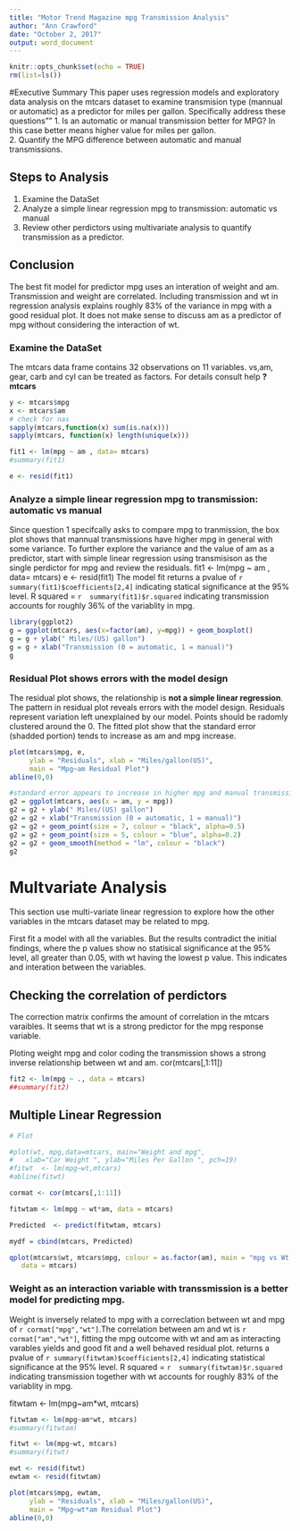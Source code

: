 ```yaml
---
title: "Motor Trend Magazine mpg Transmission Analysis"
author: "Ann Crawford"
date: "October 2, 2017"
output: word_document
---
```


```r
knitr::opts_chunk$set(echo = TRUE)
rm(list=ls())
```

#Executive Summary
This paper uses regression models and exploratory data analysis on the mtcars dataset to examine transmision type (mannual or automatic) as a predictor for miles per gallon. 
Specifically address these questions"" 
1.  Is an automatic or manual transmission better for MPG? In this case better means higher value for miles per gallon.  
2.  Quantify the MPG difference between automatic and manual transmissions.   
 
## Steps to Analysis
1. Examine the DataSet
2. Analyze a simple linear regression mpg to transmission: automatic vs manual 
3. Review other perdictors using multivariate analysis to quantify transmission as a predictor. 

## Conclusion
The best fit model for predictor mpg uses an interation of weight and am. Transmission and weight are correlated. Including transmission and wt in regression analysis explains roughly 83% of the variance in mpg with a good residual plot. It does not make sense to discuss am as a predictor of mpg without considering the interaction of wt. 

### Examine the DataSet
The mtcars data frame contains 32 observations on 11 variables. vs,am, gear, carb and cyl can be treated as factors. For details consult help **?mtcars**
```r

y <- mtcars$mpg
x <- mtcars$am
# check for nas 
sapply(mtcars,function(x) sum(is.na(x)))
sapply(mtcars, function(x) length(unique(x)))
```
```r
fit1 <- lm(mpg ~ am , data= mtcars)
#summary(fit1)

e <- resid(fit1)
```
### Analyze a simple linear regression mpg to transmission: automatic vs manual 
Since question 1 specifcally asks to compare mpg to tranmission, the box plot shows that mannual transmissions have higher mpg in general with some variance. To further explore the variance and the value of am as a predictor, start with simple linear regression using transmisison as the single perdictor for mpg and review the residuals.
fit1 <- lm(mpg ~ am , data= mtcars)
e <- resid(fit1)
The model fit returns a pvalue of `r summary(fit1)$coefficients[2,4]` indicating statical significance at the 95% level. R squared  = `r  summary(fit1)$r.squared` indicating transmission accounts for roughly 36% of the variablity in mpg.

```r
library(ggplot2)
g = ggplot(mtcars, aes(x=factor(am), y=mpg)) + geom_boxplot()
g = g + ylab(" Miles/(US) gallon")
g = g + xlab("Transmission (0 = automatic, 1 = manual)")
g
```

### Residual Plot shows errors with the model design
The residual plot shows, the relationship is **not a simple linear regression**. The pattern in residual plot reveals errors with the model design. Residuals represent variation left unexplained by our model. Points should be radomly clustered around the 0.  The fitted plot show that the standard error (shadded portion) tends to increase as am and mpg increase.
```r
plot(mtcars$mpg, e,
     ylab = "Residuals", xlab = "Miles/gallon(US)",
     main = "Mpg~am Residual Plot")
abline(0,0)

#standard error appears to increase in higher mpg and manual transmission 
g2 = ggplot(mtcars, aes(x = am, y = mpg))
g2 = g2 + ylab(" Miles/(US) gallon")
g2 = g2 + xlab("Transmission (0 = automatic, 1 = manual)")
g2 = g2 + geom_point(size = 7, colour = "black", alpha=0.5)
g2 = g2 + geom_point(size = 5, colour = "blue", alpha=0.2)
g2 = g2 + geom_smooth(method = "lm", colour = "black")
g2
```

# Multvariate Analysis

This section use multi-variate linear regression to explore how the other variables in the mtcars dataset may be related to mpg.

First fit a model with all the variables. But the results contradict the initial findings, where the p values show no statisical significance at the 95% level, all greater than 0.05, with wt having the lowest p value. This indicates and interation between the variables. 

## Checking the correlation of perdictors 
The correction matrix confirms the amount of correlation in the mtcars varaibles. It seems that wt is a strong predictor for the mpg response variable. 

Ploting weight mpg and color coding the transmission shows a strong inverse relationship between wt and am.
cor(mtcars[,1:11])

```r
fit2 <- lm(mpg ~ ., data = mtcars)
##summary(fit2)

```
## Multiple Linear Regression 

```r
# Plot 

#plot(wt, mpg,data=mtcars, main="Weight and mpg", 
#  	xlab="Car Weight ", ylab="Miles Per Gallon ", pch=19)
#fitwt  <- lm(mpg~wt,mtcars)
#abline(fitwt)

cormat <- cor(mtcars[,1:11])

fitwtam <- lm(mpg ~ wt*am, data = mtcars)

Predicted  <- predict(fitwtam, mtcars)

mydf = cbind(mtcars, Predicted)

qplot(mtcars$wt, mtcars$mpg, colour = as.factor(am), main = "mpg vs Wt, Trans (Manual=1, Automatic=0)",
   data = mtcars)

```
###  Weight as an interaction variable with transsmission is a better model for predicting mpg.
Weight is inversely related to mpg with a correclation between wt and mpg of `r cormat["mpg","wt"]`.The correlation between am and wt is `r cormat["am","wt"]`, fitting the mpg outcome with wt and am as interacting varables yields and good fit and a well behaved residual plot. 
returns a pvalue of `r summary(fitwtam)$coefficients[2,4]` indicating statistical significance at the 95% level. R squared  = `r  summary(fitwtam)$r.squared` indicating transmission together with wt accounts for roughly 83% of the variablity in mpg.


fitwtam <- lm(mpg~am*wt, mtcars)  

```r

fitwtam <- lm(mpg~am*wt, mtcars)
#summary(fitwtam)

fitwt <- lm(mpg~wt, mtcars)
#summary(fitwt)

ewt <- resid(fitwt)
ewtam <- resid(fitwtam)
```
```r
plot(mtcars$mpg, ewtam,
     ylab = "Residuals", xlab = "Miles/gallon(US)",
     main = "Mpg~wt*am Residual Plot")
abline(0,0)

```